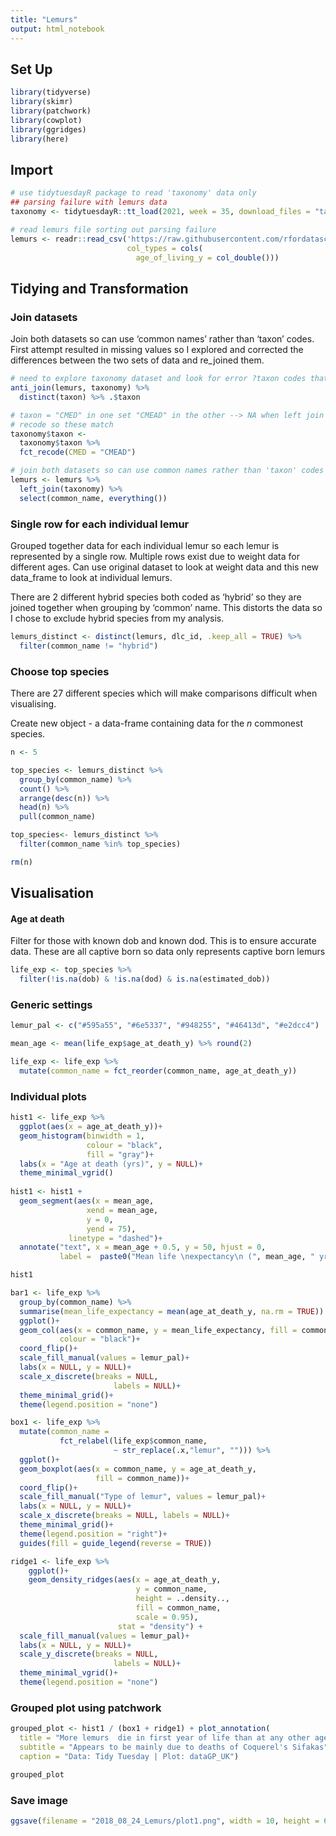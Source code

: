 ```yaml
---
title: "Lemurs"
output: html_notebook
---
```


## Set Up

```r
library(tidyverse)
library(skimr)
library(patchwork)
library(cowplot)
library(ggridges)
library(here)
```

## Import

```r
# use tidytuesdayR package to read 'taxonomy' data only 
## parsing failure with lemurs data
taxonomy <- tidytuesdayR::tt_load(2021, week = 35, download_files = "taxonomy") %>% .$taxonomy

# read lemurs file sorting out parsing failure
lemurs <- readr::read_csv('https://raw.githubusercontent.com/rfordatascience/tidytuesday/master/data/2021/2021-08-24/lemur_data.csv', 
                          col_types = cols(
                            age_of_living_y = col_double()))
```

## Tidying and Transformation

### Join datasets

Join both datasets so can use 'common names' rather than 'taxon' codes. First attempt resulted in missing values so I explored and corrected the differences between the two sets of data and re_joined them.

```r
# need to explore taxonomy dataset and look for error ?taxon codes that don't match
anti_join(lemurs, taxonomy) %>% 
  distinct(taxon) %>% .$taxon

# taxon = "CMED" in one set "CMEAD" in the other --> NA when left join
# recode so these match
taxonomy$taxon <- 
  taxonomy$taxon %>% 
  fct_recode(CMED = "CMEAD")

# join both datasets so can use common names rather than 'taxon' codes
lemurs <- lemurs %>% 
  left_join(taxonomy) %>% 
  select(common_name, everything())
```

### Single row for each individual lemur

Grouped together data for each individual lemur so each lemur is represented by a single row. Multiple rows exist due to weight data for different ages. Can use original dataset to look at weight data and this new data_frame to look at individual lemurs.

There are 2 different hybrid species both coded as 'hybrid' so they are joined together when grouping by 'common' name. This distorts the data so I chose to exclude hybrid species from my analysis.

```r
lemurs_distinct <- distinct(lemurs, dlc_id, .keep_all = TRUE) %>% 
  filter(common_name != "hybrid")
```

### Choose top species

There are 27 different species which will make comparisons difficult when visualising.

Create new object - a data-frame containing data for the *n* commonest species.

```r
n <- 5

top_species <- lemurs_distinct %>%  
  group_by(common_name) %>% 
  count() %>% 
  arrange(desc(n)) %>% 
  head(n) %>% 
  pull(common_name)

top_species<- lemurs_distinct %>% 
  filter(common_name %in% top_species) 

rm(n)
```

## Visualisation

#### Age at death

Filter for those with known dob and known dod. This is to ensure accurate data. These are all captive born so data only represents captive born lemurs

```r
life_exp <- top_species %>% 
  filter(!is.na(dob) & !is.na(dod) & is.na(estimated_dob)) 
```

### Generic settings

```r
lemur_pal <- c("#595a55", "#6e5337", "#948255", "#46413d", "#e2dcc4")

mean_age <- mean(life_exp$age_at_death_y) %>% round(2)

life_exp <- life_exp %>%
  mutate(common_name = fct_reorder(common_name, age_at_death_y))
```

### Individual plots

```r

hist1 <- life_exp %>% 
  ggplot(aes(x = age_at_death_y))+
  geom_histogram(binwidth = 1, 
                 colour = "black", 
                 fill = "gray")+
  labs(x = "Age at death (yrs)", y = NULL)+
  theme_minimal_vgrid()
  
hist1 <- hist1 + 
  geom_segment(aes(x = mean_age,
                 xend = mean_age,
                 y = 0,
                 yend = 75),
             linetype = "dashed")+
  annotate("text", x = mean_age + 0.5, y = 50, hjust = 0,
           label =  paste0("Mean life \nexpectancy\n (", mean_age, " yrs)"))

hist1
```

```r
bar1 <- life_exp %>%
  group_by(common_name) %>% 
  summarise(mean_life_expectancy = mean(age_at_death_y, na.rm = TRUE)) %>% 
  ggplot()+
  geom_col(aes(x = common_name, y = mean_life_expectancy, fill = common_name), 
           colour = "black")+
  coord_flip()+
  scale_fill_manual(values = lemur_pal)+
  labs(x = NULL, y = NULL)+
  scale_x_discrete(breaks = NULL,
                       labels = NULL)+
  theme_minimal_grid()+
  theme(legend.position = "none")
```

```r
box1 <- life_exp %>%
  mutate(common_name = 
           fct_relabel(life_exp$common_name,
                       ~ str_replace(.x,"lemur", ""))) %>% 
  ggplot()+
  geom_boxplot(aes(x = common_name, y = age_at_death_y,
                   fill = common_name))+ 
  coord_flip()+
  scale_fill_manual("Type of lemur", values = lemur_pal)+
  labs(x = NULL, y = NULL)+
  scale_x_discrete(breaks = NULL, labels = NULL)+
  theme_minimal_grid()+
  theme(legend.position = "right")+
  guides(fill = guide_legend(reverse = TRUE))
```

```r

ridge1 <- life_exp %>% 
    ggplot()+
    geom_density_ridges(aes(x = age_at_death_y, 
                            y = common_name,
                            height = ..density..,
                            fill = common_name,
                            scale = 0.95),
                        stat = "density") +
  scale_fill_manual(values = lemur_pal)+
  labs(x = NULL, y = NULL)+
  scale_y_discrete(breaks = NULL,
                       labels = NULL)+
  theme_minimal_vgrid()+
  theme(legend.position = "none")
```

### Grouped plot using patchwork

```r
grouped_plot <- hist1 / (box1 + ridge1) + plot_annotation(
  title = "More lemurs  die in first year of life than at any other age\n(Top 5 captive species at Duke Lemur Centre)",
  subtitle = "Appears to be mainly due to deaths of Coquerel's Sifakas",
  caption = "Data: Tidy Tuesday | Plot: dataGP_UK")

grouped_plot
```

### Save image

```r
ggsave(filename = "2018_08_24_Lemurs/plot1.png", width = 10, height = 6)
```
